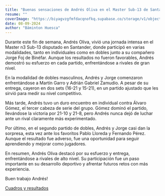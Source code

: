 ```yaml
---
title: "Buenas sensaciones de Andrés Oliva en el Master Sub-13 de Santander"
resume: ""
coverImage: "https://biyagvzgfmfdacqnofkq.supabase.co/storage/v1/object/public/images/blog/2024-Master-Santander.JPEG?t=2024-09-08T10%3A03%3A47.240Z"
date: 08-09-2024
author: "Báminton Huesca"
---
```


Durante este fin de semana, Andrés Oliva, vivió una jornada intensa en el Master n3 Sub-13 disputado en Santander, donde participó en varias modalidades, 
tanto en individuales como en dobles junto a su compañero Jorge Foj de Binéfar. 
Aunque los resultados no fueron favorables, Andrés demostró su esfuerzo en cada partido, enfrentándose a rivales de gran nivel.

En la modalidad de dobles masculinos, Andrés y Jorge comenzaron enfrentándose a Martín Garro y Adrián Gabriel Zamudio. 
A pesar de su entrega, cayeron en dos sets (16-21 y 15-21), en un partido ajustado que les sirvió para medir su nivel competitivo.

Más tarde, Andrés tuvo un duro encuentro en individual contra Álvaro Gómez, el tercer cabeza de serie del grupo. 
Gómez dominó el partido, llevándose la victoria por 21-10 y 21-8, pero Andrés nunca dejó de luchar ante un rival claramente más experimentado.

Por último, en el segundo partido de dobles, Andrés y Jorge casi dan la sorpresa, esta vez ante los favoritos Pablo Lloreda y Fernando Pérez. 
Aunque el resultado fue adverso, fue una oportunidad para seguir aprendiendo y mejorar como jugadores.

En resumen, Andrés Oliva destacó por su esfuerzo y entrega, enfrentándose a rivales de alto nivel. 
Su participación fue un paso importante en su desarrollo deportivo y afrentar futuros retos con más experiencia.

Buen trabajo Andrés!

[Cuadros y resultados](https://www.badminton.es/sport/tournament/matches?id=7BAE4876-FE66-44F2-AA5D-F1E8AEDA5395&d=&c=)

